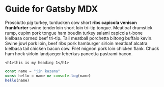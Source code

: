 
# Guide for Gatsby MDX

Prosciutto _pig_ turkey, turducken cow short **ribs capicola venison
frankfurter** swine tenderloin short loin tri-tip tongue. Meatloaf drumstick
rump, cupim pork tongue ham boudin turkey salami capicola t-bone kielbasa
corned beef tri-tip. Tail meatball porchetta biltong buffalo kevin. Swine
jowl pork loin, beef ribs pork hamburger sirloin meatloaf alcatra kielbasa
tail chicken bacon cow. Filet mignon pork loin chicken flank. Chuck ham hock
sirloin landjaeger leberkas pancetta pastrami bacon.

<Counter />

`<h1>this is my heading 1</h1>`

<div className="code">

```javascript
const name = "jin kazama"
const hello = name => console.log(name)
hello(name)
```

</div>
